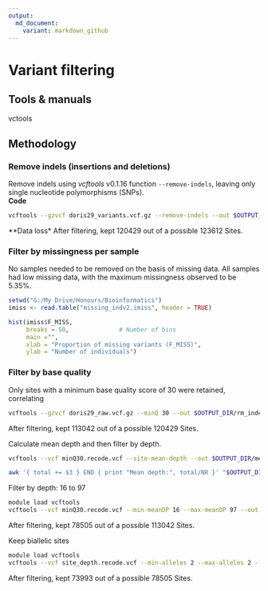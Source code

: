 ```yaml
---
output:
  md_document:
    variant: markdown_github
---
```

# Variant filtering  

## Tools & manuals  
vctools

## Methodology  

### Remove indels (insertions and deletions)  
Remove indels using *vcftools* v0.1.16 function ```--remove-indels```, leaving only single nucleotide polymorphisms (SNPs).   
**Code**  
```bash
vcftools --gzvcf doris29_variants.vcf.gz --remove-indels --out $OUTPUT_DIR/rm_indels.vcf --recode --recode-INFO-all
```   
**Data loss*
After filtering, kept 120429 out of a possible 123612 Sites.  

### Filter by missingness per sample  
No samples needed to be removed on the basis of missing data. All samples had low missing data, with the maximum missingness observed to be 5.35%.  
```r
setwd("G:/My Drive/Honours/Bioinformatics")
imiss <- read.table("missing_indv2.imiss", header = TRUE)

hist(imiss$F_MISS,
     breaks = 50,              # Number of bins
     main ="",
     xlab = "Proportion of missing variants (F_MISS)",
     ylab = "Number of individuals")

```  
### Filter by base quality  
Only sites with a minimum base quality score of 30 were retained, correlating 

```bash
vcftools --gzvcf doris29_raw.vcf.gz --minQ 30 --out $OUTPUT_DIR/rm_indels.vcf --recode --recode-INFO-all
```
After filtering, kept 113042 out of a possible 120429 Sites.   

Calculate mean depth and then filter by depth.
```bash
vcftools --vcf minQ30.recode.vcf --site-mean-depth --out $OUTPUT_DIR/meanDP

awk '{ total += $3 } END { print "Mean depth:", total/NR }' "$OUTPUT_DIR/meanDP.ldepth.mean"
```   
Filter by depth: 16 to 97 
```bash
module load vcftools
vcftools --vcf minQ30.recode.vcf --min-meanDP 16 --max-meanDP 97 --out $OUTPUT_DIR/site_depth --recode --recode-INFO-all
```   
After filtering, kept 78505 out of a possible 113042 Sites.  

Keep biallelic sites
```bash
module load vcftools
vcftools --vcf site_depth.recode.vcf --min-alleles 2 --max-alleles 2 --out $OUTPUT_DIR/biallelic_sites --recode --recode-INFO-all
```  
After filtering, kept 73993 out of a possible 78505 Sites.  


